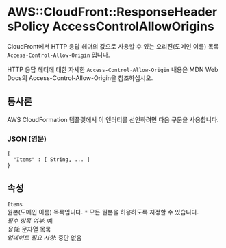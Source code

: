# AWS::CloudFront::ResponseHeadersPolicy AccessControlAllowOrigins

CloudFront에서 HTTP 응답 헤더의 값으로 사용할 수 있는 오리진(도메인 이름) 목록 `Access-Control-Allow-Origin` 입니다.

HTTP 응답 헤더에 대한 자세한 `Access-Control-Allow-Origin` 내용은 MDN Web Docs의 Access-Control-Allow-Origin을 참조하십시오.

## 통사론

AWS CloudFormation 템플릿에서 이 엔터티를 선언하려면 다음 구문을 사용합니다.

### JSON (영문)

```
{
  "Items" : [ String, ... ]
}
```

## 속성

`Items`  
원본(도메인 이름) 목록입니다. `*` 모든 원본을 허용하도록 지정할 수 있습니다.  
_필수 항목 여부_: 예  
_유형_: 문자열 목록  
_업데이트 필요 사항_: 중단 없음
